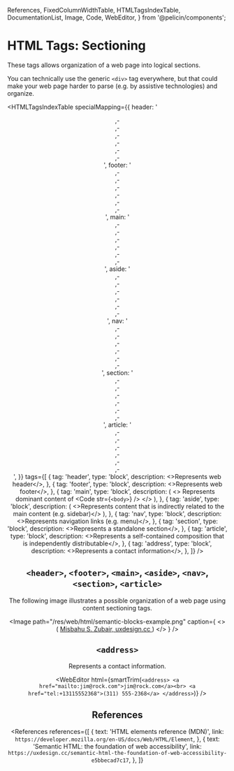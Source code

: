   References,
  FixedColumnWidthTable,
  HTMLTagsIndexTable,
  DocumentationList,
  Image,
  Code,
  WebEditor,
} from '@pelicin/components';

# HTML Tags: Sectioning

These tags allows organization of a web page into logical sections.

You can technically use the generic `<div>` tag everywhere, but that could make your web page harder to parse (e.g. by assistive technologies) and organize.

<HTMLTagsIndexTable
  specialMapping={{
    header: '<header>,-<footer>,-<main>,-<aside>,-<nav>,-<section>,-<article>',
    footer: '<header>,-<footer>,-<main>,-<aside>,-<nav>,-<section>,-<article>',
    main: '<header>,-<footer>,-<main>,-<aside>,-<nav>,-<section>,-<article>',
    aside: '<header>,-<footer>,-<main>,-<aside>,-<nav>,-<section>,-<article>',
    nav: '<header>,-<footer>,-<main>,-<aside>,-<nav>,-<section>,-<article>',
    section: '<header>,-<footer>,-<main>,-<aside>,-<nav>,-<section>,-<article>',
    article: '<header>,-<footer>,-<main>,-<aside>,-<nav>,-<section>,-<article>',
  }}
  tags={[
    {
      tag: 'header',
      type: 'block',
      description: <>Represents web header</>,
    },
    {
      tag: 'footer',
      type: 'block',
      description: <>Represents web footer</>,
    },
    {
      tag: 'main',
      type: 'block',
      description: (
        <>
          Represents dominant content of <Code str={`<body>`} />
        </>
      ),
    },
    {
      tag: 'aside',
      type: 'block',
      description: (
        <>Represents content that is indirectly related to the main content (e.g. sidebar)</>
      ),
    },
    {
      tag: 'nav',
      type: 'block',
      description: <>Represents navigation links (e.g. menu)</>,
    },
    {
      tag: 'section',
      type: 'block',
      description: <>Represents a standalone section</>,
    },
    {
      tag: 'article',
      type: 'block',
      description: <>Represents a self-contained composition that is independently distributable</>,
    },
    {
      tag: 'address',
      type: 'block',
      description: <>Represents a contact information</>,
    },
  ]}
/>

## `<header>`, `<footer>`, `<main>`, `<aside>`, `<nav>`, `<section>`, `<article>`

The following image illustrates a possible organization of a web page using content sectioning tags.

<Image
  path="/res/web/html/semantic-blocks-example.png"
  caption={
    <>
      (
      <a href="https://uxdesign.cc/semantic-html-the-foundation-of-web-accessibility-e5bbecad7c17">
        Misbahu S. Zubair, uxdesign.cc
      </a>
      )
    </>
  }
/>

## `<address>`

Represents a contact information.

<WebEditor
  html={smartTrim(`
    <address>
      <a href="mailto:jim@rock.com">jim@rock.com</a><br>
      <a href="tel:+13115552368">(311) 555-2368</a>
    </address>
  `)}
/>

## References

<References
  references={[
    {
      text: 'HTML elements reference (MDN)',
      link: `https://developer.mozilla.org/en-US/docs/Web/HTML/Element`,
    },
    {
      text: 'Semantic HTML: the foundation of web accessibility',
      link: `https://uxdesign.cc/semantic-html-the-foundation-of-web-accessibility-e5bbecad7c17`,
    },
  ]}
></References>
